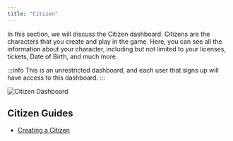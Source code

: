 ```yaml
---
title: "Citizen"
---
```


In this section, we will discuss the Citizen dashboard. Citizens are the characters that you create and play in the game.
Here, you can see all the information about your character, including but not limited to your licenses, tickets, Date of Birth, and much more.

:::info
This is an unrestricted dashboard, and each user that signs up will have access to this dashboard.
:::

![Citizen Dashboard](/user-guide/citizen/citizen-dashboard.png)

## Citizen Guides

- [Creating a Citizen](/user-guide/citizens/create-citizen)
